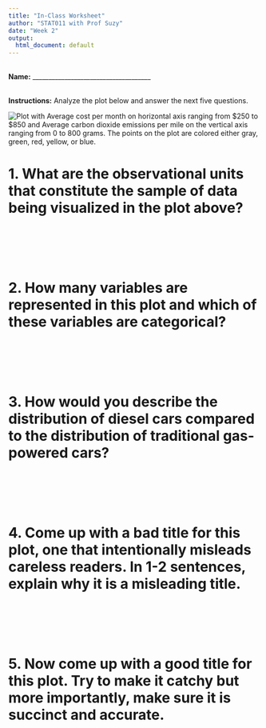 ```yaml
---
title: "In-Class Worksheet"
author: "STAT011 with Prof Suzy"
date: "Week 2"
output:
  html_document: default
---
```

<br>
**Name:** _____________________________________

<br>
**Instructions:** Analyze the plot below and answer the next five questions. 

![Plot with Average cost per month on horizontal axis ranging from $250 to $850 and Average carbon dioxide emissions per mile on the vertical axis ranging from 0 to 800 grams. The points on the plot are colored either gray, green, red, yellow, or blue.](https://profsuzy.github.io/Stat11/images/wk2-wksheet-image.png)
<br>

# 1. What are the observational units that constitute the sample of data being visualized in the plot above? 

<br>
<br>
<br>
<br>

# 2. How many variables are represented in this plot and which of these variables are categorical? 
<br>
<br>
<br>
<br>

# 3. How would you describe the distribution of diesel cars compared to the distribution of traditional gas-powered cars? 

<br>
<br>
<br>
<br>

# 4. Come up with a bad title for this plot, one that intentionally misleads careless readers. In 1-2 sentences, explain why it is a misleading title. 
<br>
<br>
<br>
<br>

# 5. Now come up with a good title for this plot. Try to make it catchy but more importantly, make sure it is succinct and accurate. 

<br>
<br>
<br>
<br>

